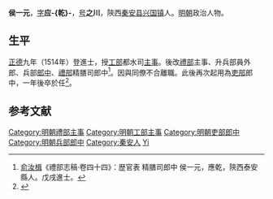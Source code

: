 {{Otheruses|侯一元|other=同名或類似名的其它條目描述}}
'''侯一元'''，[[表字|字]]'''应-{乾}-'''，[[号|号]]'''之川'''，陝西[[秦安县|秦安县]][[兴国镇|兴国镇]]人。[[明朝|明朝]]政治人物。

==生平==
[[正德_(明朝)|正德]]九年（1514年）登進士，授[[工部|工部]]都水司[[主事|主事]]。後改[[禮部|禮部]]主事、升兵部員外郎、兵部[[郎中|郎中]]、[[禮部|禮部]]精膳司郎中<ref>[[俞汝楫|俞汝楫]]《禮部志稿·卷四十四》：歴官表 精膳司郎中 侯一元，應乾，陝西泰安縣人。戊戌進士。</ref>。因與同僚不合離職。此後再次起用為[[吏部|吏部]]郎中，一年後卒於任<ref>{{cite web| url=http://www.gs.xinhuanet.com/dfpd/2009-07/23/content_17187597.htm| title=侯一元| publisher=新華網| accessdate=2011-09-23| deadurl=yes| archiveurl=https://web.archive.org/web/20111209013831/http://www.gs.xinhuanet.com/dfpd/2009-07/23/content_17187597.htm| archivedate=2011-12-09}}</ref>。

==参考文献==
{{reflist}}

{{正德九年甲戌科殿試金榜}}
{{明朝官员小作品}}
{{DEFAULTSORT:Hou侯}}
[[Category:明朝禮部主事|Category:明朝禮部主事]]
[[Category:明朝工部主事|Category:明朝工部主事]]
[[Category:明朝吏部郎中|Category:明朝吏部郎中]]
[[Category:明朝兵部郎中|Category:明朝兵部郎中]]
[[Category:秦安人|Category:秦安人]]
[[Category:侯姓|Yi]]